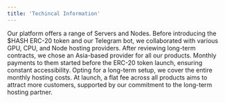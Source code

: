 ```yaml
---
title: 'Techincal Information'
---
```


Our platform offers a range of Servers and Nodes. Before introducing the $HASH ERC-20 token and our Telegram bot, we collaborated with various GPU, CPU, and Node hosting providers. After reviewing long-term contracts, we chose an Asia-based provider for all our products. Monthly payments to them started before the ERC-20 token launch, ensuring constant accessibility. Opting for a long-term setup, we cover the entire monthly hosting costs. At launch, a flat fee across all products aims to attract more customers, supported by our commitment to the long-term hosting partner.